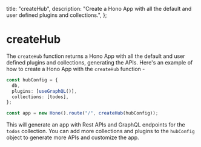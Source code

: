   title: "createHub",
  description: "Create a Hono App with all the default and user defined plugins and collections.",
};

# createHub

The `createHub` function returns a Hono App with all the default and user defined plugins and collections, generating the APIs. Here's an example of how to create a Hono App with the `createHub` function -

```ts
const hubConfig = {
  db,
  plugins: [useGraphQL()],
  collections: [todos],
};

const app = new Hono().route("/", createHub(hubConfig));
```

This will generate an app with Rest APIs and GraphQL endpoints for the `todos` collection. You can add more collections and plugins to the `hubConfig` object to generate more APIs and customize the app.